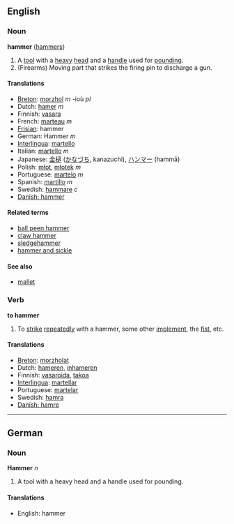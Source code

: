 ==English==
===Noun===
'''hammer''' ([[hammers]])

#A [[tool]] with a [[heavy]] [[head]] and a [[handle]] used for [[pounding]].
# (Firearms) Moving part that strikes the firing pin to discharge a gun.

====Translations====
*[[Breton]]: [[morzhol]] ''m'' -ioù ''pl''
*Dutch: [[hamer]] ''m''
*Finnish: [[vasara]]
*French: [[marteau]] ''m''
*[[Frisian]]: hammer
*German: Hammer ''m''
*[[Interlingua]]: [[martello]]
*Italian: [[martello]] ''m''
*Japanese: [[金槌]] ([[かなづち]], kanazuchi), [[ハンマー]] (hammā)
*Polish: [[młot]], [[młotek]] ''m''
*Portuguese: [[martelo]] ''m''
*Spanish: [[martillo]] ''m''
*Swedish: [[hammare]] ''c''
*[[Danish: hammer]]

====Related terms====
*[[ball peen hammer]]
*[[claw hammer]]
*[[sledgehammer]]
*[[hammer and sickle]]

====See also====
*[[mallet]]

===Verb===
'''to hammer'''

#To [[strike]] [[repeatedly]] with a hammer, some other [[implement]], the [[fist]], etc.

====Translations====
*[[Breton]]: [[morzholat]]
*Dutch: [[hameren]], [[inhameren]]
*Finnish: [[vasaroida]], [[takoa]]
*[[Interlingua]]: [[martellar]]
*Portuguese: [[martelar]]
*Swedish: [[hamra]]
*[[Danish: hamre]]
----

==German==
===Noun===
'''Hammer''' ''n''

#A tool with a heavy head and a handle used for pounding.

====Translations====
*English: hammer